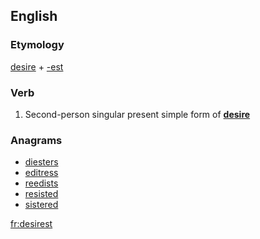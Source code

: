 ==English==

===Etymology===
[[desire]] + [[-est]]

===Verb===
{{en-verb form}}

# {{context|archaic|lang=en}} Second-person singular present simple form of '''[[desire]]'''

===Anagrams===
* [[diesters#English|diesters]]
* [[editress#English|editress]]
* [[reedists#English|reedists]]
* [[resisted#English|resisted]]
* [[sistered#English|sistered]]

[[fr:desirest]]